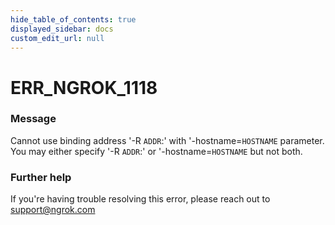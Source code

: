 ```yaml
---
hide_table_of_contents: true
displayed_sidebar: docs
custom_edit_url: null
---
```



# ERR_NGROK_1118

### Message
Cannot use binding address '-R `ADDR`:' with '-hostname=`HOSTNAME` parameter.
You may either specify '-R `ADDR`:' or '-hostname=`HOSTNAME` but not both.

### Further help
If you're having trouble resolving this error, please reach out to [support@ngrok.com](mailto:support@ngrok.com?subject=Help%20with%20ERR_NGROK_1118)


<ErrorDetails error='err_ngrok_1118' />

